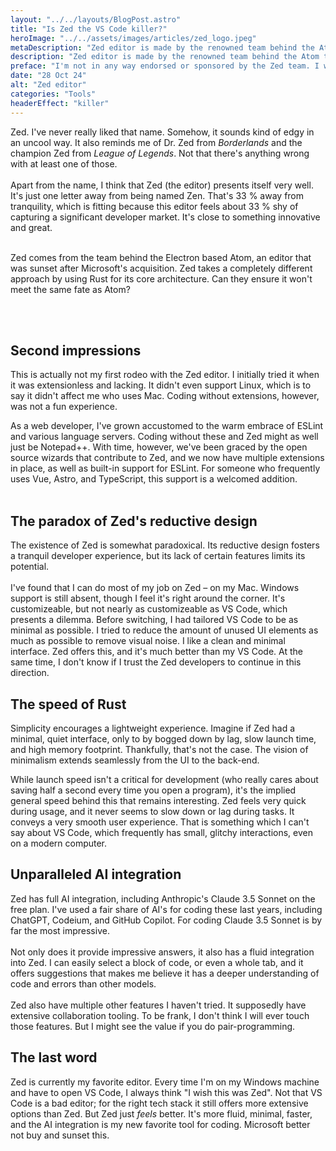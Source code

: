 ```yaml
---
layout: "../../layouts/BlogPost.astro"
title: "Is Zed the VS Code killer?"
heroImage: "../../assets/images/articles/zed_logo.jpeg"
metaDescription: "Zed editor is made by the renowned team behind the Atom text editor, and stands to be a serious contender to VS Code."
description: "Zed editor is made by the renowned team behind the Atom text editor, and stands to be a serious contender to VS Code. I've tested it and given it some thought."
preface: "I'm not in any way endorsed or sponsored by the Zed team. I write this freely and from my own genuine personal experience."
date: "28 Oct 24"
alt: "Zed editor"
categories: "Tools"
headerEffect: "killer"
---
```



Zed. I've never really liked that name. Somehow, it sounds kind of edgy in an uncool way. It also reminds me of Dr. Zed from *Borderlands* and the champion Zed from *League of Legends*. Not that there's anything wrong with at least one of those.
<br /><br />
Apart from the name, I think that Zed (the editor) presents itself very well. It's just one letter away from being named Zen. That's 33 % away from tranquility, which is fitting because this editor feels about 33 % shy of capturing a significant developer market. It's close to something innovative and great.
<br /><br />
<p class="fact-box">Zed comes from the team behind the Electron based Atom, an editor that was sunset after
Microsoft's acquisition. Zed takes a completely different approach by using Rust for its core architecture.
Can they ensure it won't meet the same fate as Atom?</p>
<br /><br />

## <SecondShadow>Second impressions</SecondShadow>

This is actually not my first rodeo with the Zed editor. I initially tried it when it was extensionless and lacking. It didn't even support Linux, which is to say it didn't affect me who uses Mac. Coding without extensions, however, was not a fun experience.

<ArticleImage
	src={Article}
	alt="Screenshot of Zed's editor"
	imageDescription="A behind-the-scenes screenshot of the making of this article in Zed."
/>

As a web developer, I've grown accustomed to the warm embrace of ESLint and various language servers. Coding without these and Zed might as well just be Notepad++. With time, however, we've been graced by the open source wizards that contribute to Zed, and we now have multiple extensions in place, as well as built-in support for ESLint. For someone who frequently uses Vue, Astro, and TypeScript, this support is a welcomed addition.
<br /><br />

## The paradox of Zed's reductive design

The existence of Zed is somewhat paradoxical. Its reductive design fosters a tranquil developer experience, but its lack of certain features limits its potential.
<br /><br />
I've found that I can do most of my job on Zed – on my Mac. Windows support is still absent, though I feel it's right around the corner. It's customizeable, but not nearly as customizeable as VS Code, which presents a dilemma. Before switching, I had tailored VS Code to be as minimal as possible. I tried to reduce the amount of unused UI elements as much as possible to remove visual noise. I like a clean and minimal interface. Zed offers this, and it's much better than my VS Code. At the same time, I don't know if I trust the Zed developers to continue in this direction.

## <Speed>The speed of Rust</Speed>

Simplicity encourages a lightweight experience. Imagine if Zed had a minimal, quiet interface, only to by bogged down by lag, slow launch time, and high memory footprint. Thankfully, that's not the case. The vision of minimalism extends seamlessly from the UI to the back-end.

<Stats client:idle />

While launch speed isn't a critical for development (who really cares about saving half a second every time you open a program), it's the implied general speed behind this that remains interesting. Zed feels very quick during usage, and it never seems to slow down or lag during tasks. It conveys a very smooth user experience. That is something which I can't say about VS Code, which frequently has small, glitchy interactions, even on a modern computer.

## Unparalleled AI integration

Zed has full AI integration, including Anthropic's Claude 3.5 Sonnet on the free plan. I've used a fair share of AI's for coding these last years, including ChatGPT, Codeium, and GitHub Copilot. For coding Claude 3.5 Sonnet is by far the most impressive.
<br /><br />
Not only does it provide impressive answers, it also has a fluid integration into Zed. I can easily select a block of code, or even a whole tab, and it offers suggestions that makes me believe it has a deeper understanding of code and errors than other models.
<br /><br />
Zed also have multiple other features I haven't tried. It supposedly have extensive collaboration tooling. To be frank, I don't think I will ever touch those features. But I might see the value if you do pair-programming.
## The last word
Zed is currently my favorite editor. Every time I'm on my Windows machine and have to open VS Code, I always think "I wish this was Zed". Not that VS Code is a bad editor; for the right tech stack it still offers more extensive options than Zed. But Zed just *feels* better. It's more fluid, minimal, faster, and the AI integration is my new favorite tool for coding. Microsoft better not buy and sunset this.
